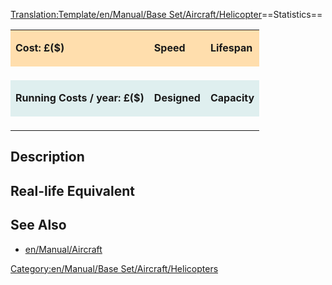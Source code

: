 <noinclude>[[Translation:Template/en/Manual/Base Set/Aircraft/Helicopter]]</noinclude>==Statistics==
<!--
This is a Template for Aircraft. Do not edit this page if you want to alter data for aircraft; use the aircraft's own page for that.
-->
{| cellspacing="3" align="center"
|style="background:#ffdead;"| '''Cost: £($)'''
|style="background:#ffdead;"| '''Speed''' 
|style="background:#ffdead;"|'''Lifespan'''
|-
| {{{Cost}}}
| {{{Speed}}}
| {{{Lifespan}}}
|-
|style="background:#dfefef;"|'''Running Costs / year: £($)'''
|style="background:#dfefef;"|'''Designed'''
|style="background:#dfefef;"|'''Capacity'''
|-
| {{{Annual}}}
| {{{Designed}}}
| {{{Capacity}}}
|}

==Description==
{{{Description}}}

==Real-life Equivalent==
{{{Real-life}}}

==See Also==
*[[en/Manual/Aircraft]]

<includeonly>[[Category:en/Manual/Base Set/Aircraft/Helicopters]]</includeonly>